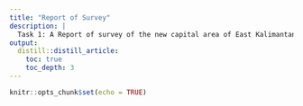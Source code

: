 ```yaml
---
title: "Report of Survey"
description: |
  Task 1: A Report of survey of the new capital area of East Kalimantan.
output: 
  distill::distill_article:
    toc: true
    toc_depth: 3
---
```


```r
knitr::opts_chunk$set(echo = TRUE)
```